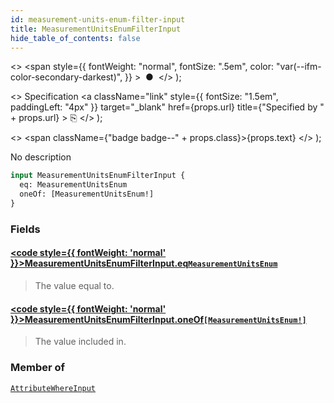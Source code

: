 ```yaml
---
id: measurement-units-enum-filter-input
title: MeasurementUnitsEnumFilterInput
hide_table_of_contents: false
---
```


  <>
    <span
      style={{
        fontWeight: "normal",
        fontSize: ".5em",
        color: "var(--ifm-color-secondary-darkest)",
      }}
    >
      &nbsp;●&nbsp;
    </span>
  </>
);

  <>
    Specification
    <a
      className="link"
      style={{ fontSize: "1.5em", paddingLeft: "4px" }}
      target="\_blank"
      href={props.url}
      title={"Specified by " + props.url}
    >
      ⎘
    </a>
  </>
);

  <>
    <span className={"badge badge--" + props.class}>{props.text}</span>
  </>
);

No description

```graphql
input MeasurementUnitsEnumFilterInput {
  eq: MeasurementUnitsEnum
  oneOf: [MeasurementUnitsEnum!]
}
```

### Fields

#### [<code style={{ fontWeight: 'normal' }}>MeasurementUnitsEnumFilterInput.<b>eq</b></code>](#)<Bullet />[`MeasurementUnitsEnum`](../../../api-reference/miscellaneous/enums/measurement-units-enum) <Badge class="secondary" text="enum"/>

> The value equal to.

#### [<code style={{ fontWeight: 'normal' }}>MeasurementUnitsEnumFilterInput.<b>oneOf</b></code>](#)<Bullet />[`[MeasurementUnitsEnum!]`](../../../api-reference/miscellaneous/enums/measurement-units-enum) <Badge class="secondary" text="list"/> <Badge class="secondary" text="enum"/>

> The value included in.

### Member of

[`AttributeWhereInput`](../../../api-reference/attributes/inputs/attribute-where-input) <Badge class="secondary" text="input"/>

